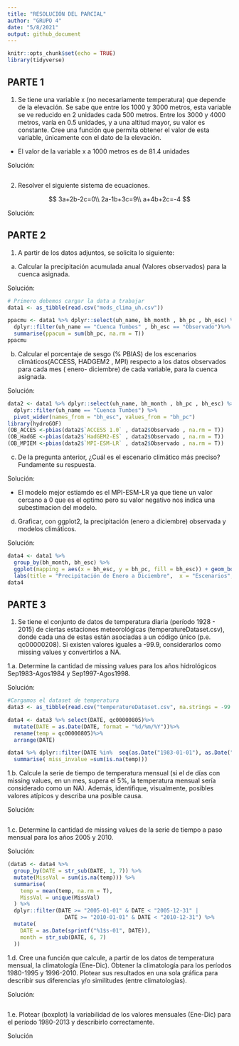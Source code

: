 ```yaml
---
title: "RESOLUCIÓN DEL PARCIAL"
author: "GRUPO 4"
date: "5/8/2021"
output: github_document
---
```


```r
knitr::opts_chunk$set(echo = TRUE)
library(tidyverse)
```

## PARTE 1

1. Se tiene una variable x (no necesariamente temperatura) que depende de la elevación. Se sabe que entre los 1000 y 3000 metros, esta variable se ve reducido en 2 unidades cada 500 metros. Entre los 3000 y 4000 metros, varía en 0.5 unidades, y a una altitud mayor, su valor es constante. Cree una función que permita obtener el valor de esta variable, únicamente con el dato de la elevación.
* El valor de la variable x a 1000 metros es de 81.4 unidades

Solución:

```r

```

2. Resolver el siguiente sistema de ecuaciones.

$$
3a+2b-2c=0\\
2a-1b+3c=9\\
a+4b+2c=-4
$$

Solución:

## PARTE 2

1. A partir de los datos adjuntos, se solicita lo siguiente:

a. Calcular la precipitación acumulada anual (Valores observados) para la cuenca asignada.

Solución:

```r
# Primero debemos cargar la data a trabajar
data1 <- as_tibble(read.csv("mods_clima_uh.csv"))

ppacmu <- data1 %>% dplyr::select(uh_name, bh_month , bh_pc , bh_esc) %>% 
  dplyr::filter(uh_name == "Cuenca Tumbes" , bh_esc == "Observado")%>% 
  summarise(ppacum = sum(bh_pc, na.rm = T))
ppacmu
```

b. Calcular el porcentaje de sesgo (% PBIAS) de los escenarios climàticos(ACCESS, HADGEM2 , MPI) respecto a los datos observados para cada mes ( enero- diciembre) de cada variable, para la cuenca asignada.

Solución:

```r
data2 <- data1 %>% dplyr::select(uh_name, bh_month , bh_pc , bh_esc) %>% 
  dplyr::filter(uh_name == "Cuenca Tumbes") %>%
  pivot_wider(names_from = "bh_esc", values_from = "bh_pc")
library(hydroGOF)
(OB_ACCES <-pbias(data2$`ACCESS 1.0` , data2$Observado , na.rm = T))
(OB_HadGE <-pbias(data2$`HadGEM2-ES` , data2$Observado , na.rm = T))
(OB_MPIEM <-pbias(data2$`MPI-ESM-LR` , data2$Observado , na.rm = T))
```

c. De la pregunta anterior, ¿Cuál es el escenario climático más preciso? Fundamente su respuesta.

Solución: 

- El modelo mejor estiamdo es el MPI-ESM-LR ya que tiene un valor cercano a 0 que es el optimo pero su valor negativo nos indica una subestimacion del modelo.

d. Graficar, con ggplot2, la precipitación (enero a diciembre) observada y modelos climáticos.

Solución:

```r
data4 <- data1 %>% 
  group_by(bh_month, bh_esc) %>% 
  ggplot(mapping = aes(x = bh_esc, y = bh_pc, fill = bh_esc)) + geom_boxplot()+
  labs(title = "Precipitación de Enero a Diciembre",  x = "Escenarios",  y = "Precipitación")
data4
```

## PARTE 3

1. Se tiene el conjunto de datos de temperatura diaria (período 1928 - 2015) de ciertas estaciones meteorológicas (temperatureDataset.csv), donde cada una de estas están asociadas a un código único (p.e. qc00000208). Si existen valores iguales a -99.9, considerarlos como missing values y convertirlos a NA.

1.a. Determine la cantidad de missing values para los años hidrológicos Sep1983-Agos1984 y Sep1997-Agos1998.

Solución:

```r
#Cargamos el dataset de temperatura
data3 <- as_tibble(read.csv("temperatureDataset.csv", na.strings = -99.9))

data4 <- data3 %>% select(DATE, qc00000805)%>%
  mutate(DATE = as.Date(DATE, format = "%d/%m/%Y"))%>% 
  rename(temp = qc00000805)%>% 
  arrange(DATE)

data4 %>% dplyr::filter(DATE %in%  seq(as.Date("1983-01-01"), as.Date("1984-08-31"), by ="day")) %>% 
  summarise( miss_invalue =sum(is.na(temp)))
```

1.b. Calcule la serie de tiempo de temperatura mensual (si el de días con missing values, en un mes, supera el 5%, la temperatura mensual sería considerado como un NA). Además, identifique, visualmente, posibles valores atípicos y describa una posible causa.

Solución:

```r

```

1.c. Determine la cantidad de missing values de la serie de tiempo a paso mensual para los años 2005 y 2010.

Solución:

```r
(data5 <- data4 %>% 
  group_by(DATE = str_sub(DATE, 1, 7)) %>% 
  mutate(MissVal = sum(is.na(temp))) %>% 
  summarise(
    temp = mean(temp, na.rm = T),
    MissVal = unique(MissVal)
  ) %>% 
  dplyr::filter(DATE >= "2005-01-01" & DATE < "2005-12-31" |
                  DATE >= "2010-01-01" & DATE < "2010-12-31") %>% 
  mutate(
    DATE = as.Date(sprintf("%1$s-01", DATE)),
    month = str_sub(DATE, 6, 7)
  ))
```

1.d. Cree una función que calcule, a partir de los datos de temperatura mensual, la climatología (Ene-Dic). Obtener la climatología para los períodos 1980-1995 y 1996-2010. Plotear sus resultados en una sola gráfica para describir sus diferencias y/o similitudes (entre climatologías).

Solución:

```r

```

1.e. Plotear (boxplot) la variabilidad de los valores mensuales (Ene-Dic) para el período 1980-2013 y describirlo correctamente.

Solución

```r

```

